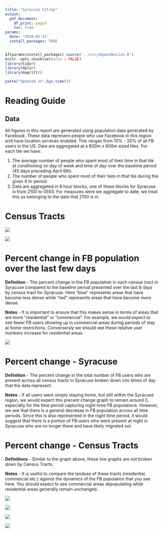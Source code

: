 ```yaml
---
title: "Syracuse Sitrep"
output:
  pdf_document:
    df_print: paged
    toc: true
params:
  date: "2020-03-31"
  install_packages: TRUE
---
```


```r
if(params$install_packages) source('../src/dependencies.R')
knitr::opts_chunk$set(echo = FALSE)
library(tidyr)
library(dplyr)
library(magrittr)
```

```r
paste("Updated on",Sys.time())
```

# Reading Guide
## Data

All figures in this report are generated using population data generated by Facebook. These data represent people who use Facebook in this region and have location services enabled. This ranges from 10% - 20% of all FB users in the US. Data are aggregated at a 600m x 600m sized tiles. For each tile we have:

1) The average number of people who spent most of their time in that tile at conditioning on day of week and time of day over the baseline period (45 days preceding April 6th). 
2) The number of people who spent most of their tiem in that tile during the given 8 hr period. 
3) Data are aggregated in 8 hour blocks, one of these blocks for Syracuse is from 2100 to 0500. For measures were we aggregate to date, we treat this as belonging to the date that 2100 is in.

# Census Tracts
![](../figs/Syracuse/2020-04-13/city/Syracuse-ct.png)

![](../figs/Syracuse/2020-04-13/city/Syracuse-heatmap.png)

# Percent change in FB population over the last few days 
**Definition** - The percent change in the FB population in each census tract in Syracuse compared to the baseline period presented over the last 6 days by census tract for Syracuse. Here "blue" represents areas that have become less dense while "red" represents areas that have become more dense.

**Notes** - It is important to ensure that this makes sense in terms of areas that are more "residential" or "commercial". For example, we would expect to see fewer FB users showing up in commercial areas during periods of stay at home restrictions. Conversersly we should see these relative user numbers increase for residential areas. 


![](../figs/Syracuse/2020-04-13/city/Syracuse-perc_change.png)

# Percent change - Syracuse
**Definition** - The percent change in the total number of FB users who are present across all census tracts in Syracuse broken down into times of day that the data represent.

**Notes** - If all users were simply staying home, but still within the Syracuse region, we would expect this precent change graph to remain around 0, especially for the time period capturing night-time FB populations. However, we see that there is a general decrease in FB population across all time periods. Since this is also represented in the night time period, it would suggest that there is a portion of FB users who were present at night in Syracuse who are no longer there and have likely migrated out. 

# Percent change - Census Tracts
**Definitions** - Similar to the graph above, these line graphs are not broken down by Census Tracts. 

**Notes** - It is useful to compare the landuse of these tracts (residential, commercial etc.) against the dynamics of the FB population that you see here. You should expect to see commercial areas depopulating while residential areas generally remain unchanged. 

![](../figs/Syracuse/2020-04-13/city/Syracuse-ct-perc_change-1.png)

![](../figs/Syracuse/2020-04-13/city/Syracuse-ct-perc_change-2.png)

![](../figs/Syracuse/2020-04-13/city/Syracuse-ct-perc_change-3.png)

![](../figs/Syracuse/2020-04-13/city/Syracuse-ct-perc_change-4.png)
